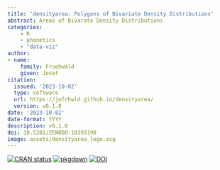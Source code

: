 ```yaml
---
title: 'densityarea: Polygons of Bivariate Density Distributions'
abstract: Areas of Bivarate Density Distributions
categories:
    - R
    - phonetics
    - "data-viz"
author:
- name:
    family: Fruehwald
    given: Josef
citation:
  issued: '2023-10-02'
  type: software
  url: https://jofrhwld.github.io/densityarea/
  version: v0.1.0
date: '2023-10-02'
date-format: YYYY
description: v0.1.0
doi: 10.5281/ZENODO.10393190
image: assets/densityarea_logo.svg
---
```


[![CRAN
status](https://www.r-pkg.org/badges/version/densityarea)](https://CRAN.R-project.org/package=densityarea)
[![pkgdown](https://github.com/JoFrhwld/densityarea/actions/workflows/pkgdown.yaml/badge.svg)](https://jofrhwld.github.io/densityarea/)
[![DOI](https://zenodo.org/badge/691165861.svg)](https://zenodo.org/badge/latestdoi/691165861)